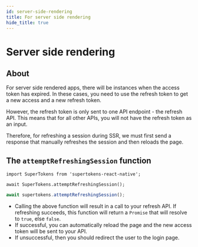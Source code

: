 ```yaml
---
id: server-side-rendering
title: For server side rendering
hide_title: true
---
```



# Server side rendering

## About

For server side rendered apps, there will be instances when the access token has expired. In these cases, you need to use the refresh token to get a new access and a new refresh token.

However, the refresh token is only sent to one API endpoint - the refresh API. This means that for all other APIs, you will not have the refresh token as an input. 

Therefore, for refreshing a session during SSR, we must first send a response that manually refreshes the session and then reloads the page. 

## The ```attemptRefreshingSession``` function

<NpmOrScriptTabs>
<TabItem value="npm">

```tsx
import SuperTokens from 'supertokens-react-native';

await SuperTokens.attemptRefreshingSession();
```

</TabItem>
<TabItem value="script">


```jsx
await supertokens.attemptRefreshingSession();
```

</TabItem>
</NpmOrScriptTabs>

- Calling the above function will result in a call to your refresh API. If refreshing succeeds, this function will return a `Promise` that will resolve to `true`, else `false`.
- If successful, you can automatically reload the page and the new access token will be sent to your API.
- If unsuccessful, then you should redirect the user to the login page.